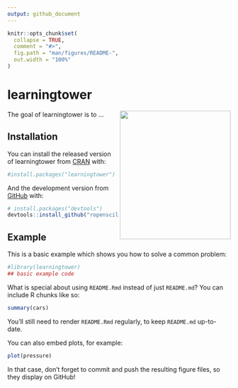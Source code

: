 ```yaml
---
output: github_document
---
```


<!-- README.md is generated from README.Rmd. Please edit that file -->

```r
knitr::opts_chunk$set(
  collapse = TRUE,
  comment = "#>",
  fig.path = "man/figures/README-",
  out.width = "100%"
)
```
# learningtower

<!-- badges: start -->
<!-- badges: end -->

<img src="man/figures/logo.png" align="right"  height="290" width="250"/>

The goal of learningtower is to ...

## Installation

You can install the released version of learningtower from [CRAN](https://CRAN.R-project.org) with:

``` r
#install.packages("learningtower")
```

And the development version from [GitHub](https://github.com/) with:

``` r
# install.packages("devtools")
devtools::install_github("ropenscilabs/learningtower")
```
## Example

This is a basic example which shows you how to solve a common problem:

```r
#library(learningtower)
## basic example code
```

What is special about using `README.Rmd` instead of just `README.md`? You can include R chunks like so:

```r
summary(cars)
```

You'll still need to render `README.Rmd` regularly, to keep `README.md` up-to-date.

You can also embed plots, for example:

```r
plot(pressure)
```

In that case, don't forget to commit and push the resulting figure files, so they display on GitHub!
